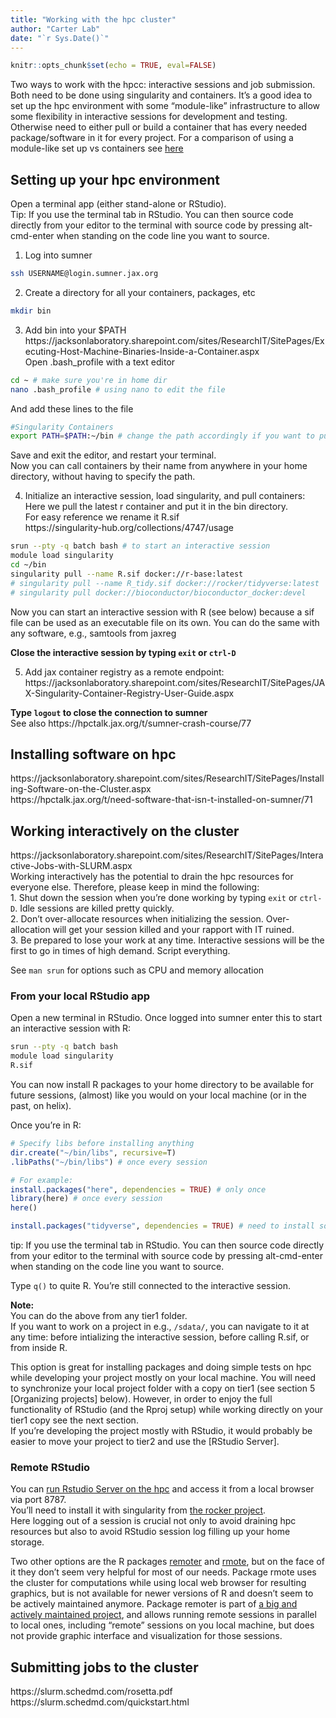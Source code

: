 ```yaml
---
title: "Working with the hpc cluster"
author: "Carter Lab"
date: "`r Sys.Date()`"
---
```


```r
knitr::opts_chunk$set(echo = TRUE, eval=FALSE)
```

Two ways to work with the hpcc: interactive sessions and job submission. Both need to be done using singularity and containers. It's a good idea to set up the hpc environment with some "module-like" infrastructure to allow some flexibility in interactive sessions for development and testing. Otherwise need to either pull or build a container that has every needed package/software in it for every project.
For a comparison of using a module-like set up vs containers see [here](https://hpctalk.jax.org/t/need-software-that-isn-t-installed-on-sumner/71)  

## Setting up your hpc environment
Open a terminal app (either stand-alone or RStudio).  
Tip: If you use the terminal tab in RStudio. You can then source code directly from your editor to the terminal with source code by pressing alt-cmd-enter when standing on the code line you want to source.

1. Log into sumner  
```bash
ssh USERNAME@login.sumner.jax.org
```

2. Create a directory for all your containers, packages, etc    
```bash
mkdir bin
```

3. Add bin into your $PATH  
https://jacksonlaboratory.sharepoint.com/sites/ResearchIT/SitePages/Executing-Host-Machine-Binaries-Inside-a-Container.aspx  
Open .bash_profile with a text editor
```bash
cd ~ # make sure you're in home dir
nano .bash_profile # using nano to edit the file
```
And add these lines to the file
```bash
#Singularity Containers
export PATH=$PATH:~/bin # change the path accordingly if you want to put the bin elsewhere
```
Save and exit the editor, and restart your terminal.  
Now you can call containers by their name from anywhere in your home directory, without having to specify the path.

4. Initialize an interactive session, load singularity, and pull containers:  
Here we pull the latest r container and put it in the bin directory.  
For easy reference we rename it R.sif  
https://singularity-hub.org/collections/4747/usage  
```bash
srun --pty -q batch bash # to start an interactive session
module load singularity
cd ~/bin
singularity pull --name R.sif docker://r-base:latest
# singularity pull --name R_tidy.sif docker://rocker/tidyverse:latest
# singularity pull docker://bioconductor/bioconductor_docker:devel
```
Now you can start an interactive session with R (see below) because a sif file can be used as an executable file on its own. 
You can do the same with any software, e.g., samtools from jaxreg

**Close the interactive session by typing ```exit``` or ```ctrl-D```**  

5. Add jax container registry as a remote endpoint:  
https://jacksonlaboratory.sharepoint.com/sites/ResearchIT/SitePages/JAX-Singularity-Container-Registry-User-Guide.aspx  

**Type ```logout``` to close the connection to sumner**  
See also https://hpctalk.jax.org/t/sumner-crash-course/77  

## Installing software on hpc
https://jacksonlaboratory.sharepoint.com/sites/ResearchIT/SitePages/Installing-Software-on-the-Cluster.aspx  
https://hpctalk.jax.org/t/need-software-that-isn-t-installed-on-sumner/71  

## Working interactively on the cluster
https://jacksonlaboratory.sharepoint.com/sites/ResearchIT/SitePages/Interactive-Jobs-with-SLURM.aspx  
Working interactively has the potential to drain the hpc resources for everyone else. Therefore, please keep in mind the following:  
1. Shut down the session when you're done working by typing ```exit``` or ```ctrl-D```. Idle sessions are killed pretty quickly.  
2. Don't over-allocate resources when initializing the session. Over-allocation will get your session killed and your rapport with IT ruined.  
3. Be prepared to lose your work at any time. Interactive sessions will be the first to go in times of high demand. Script everything.  

See ```man srun``` for options such as CPU and memory allocation  

### From your local RStudio app
Open a new terminal in RStudio. Once logged into sumner enter this to start an interactive session with R:  
```bash
srun --pty -q batch bash
module load singularity
R.sif
```
You can now install R packages to your home directory to be available for future sessions, (almost) like you would on your local machine (or in the past, on helix).  

Once you're in R:
```r
# Specify libs before installing anything
dir.create("~/bin/libs", recursive=T)
.libPaths("~/bin/libs") # once every session

# For example:
install.packages("here", dependencies = TRUE) # only once
library(here) # once every session
here()

install.packages("tidyverse", dependencies = TRUE) # need to install some dependencies manually FIND CONTAINER TO REPLACE R.sif
```
tip: If you use the terminal tab in RStudio. You can then source code directly from your editor to the terminal with source code by pressing alt-cmd-enter when standing on the code line you want to source.  

Type ```q()``` to quite R. You're still connected to the interactive session.  

**Note:**  
You can do the above from any tier1 folder.  
If you want to work on a project in e.g., ```/sdata/```, you can navigate to it at any time: before intializing the interactive session, before calling R.sif, or from inside R.  

This option is great for installing packages and doing simple tests on hpc while developing your project mostly on your local machine. You will need to synchronize your local project folder with a copy on tier1 (see section 5 [Organizing projects] below).
However, in order to enjoy the full functionality of RStudio (and the Rproj setup) while working directly on your tier1 copy see the next section.  
If you're developing the project mostly with RStudio, it would probably be easier to move your project to tier2 and use the [RStudio Server].

### Remote RStudio

You can [run Rstudio Server on the hpc](https://divingintogeneticsandgenomics.rbind.io/post/run-rstudio-server-with-singularity-on-hpc/) and access it from a local browser via port 8787.  
You'll need to install it with singularity from [the rocker project](https://www.rocker-project.org/use/singularity/).  
Here logging out of a session is crucial not only to avoid draining hpc resources but also to avoid RStudio session log filling up your home storage.  

Two other options are the R packages [remoter](https://cran.r-project.org/web/packages/remoter/index.html) and [rmote](https://github.com/cloudyr/rmote), but on the face of it they don't seem very helpful for most of our needs. Package rmote uses the cluster for computations while using local web browser for resulting graphics, but is not available for newer versions of R and doesn't seem to be actively maintained anymore. Package remoter is part of [a big and actively maintained project](https://pbdr.org/index.html), and allows running remote sessions in parallel to local ones, including "remote" sessions on you local machine, but does not provide graphic interface and visualization for those sessions.


## Submitting jobs to the cluster
https://slurm.schedmd.com/rosetta.pdf
https://slurm.schedmd.com/quickstart.html


